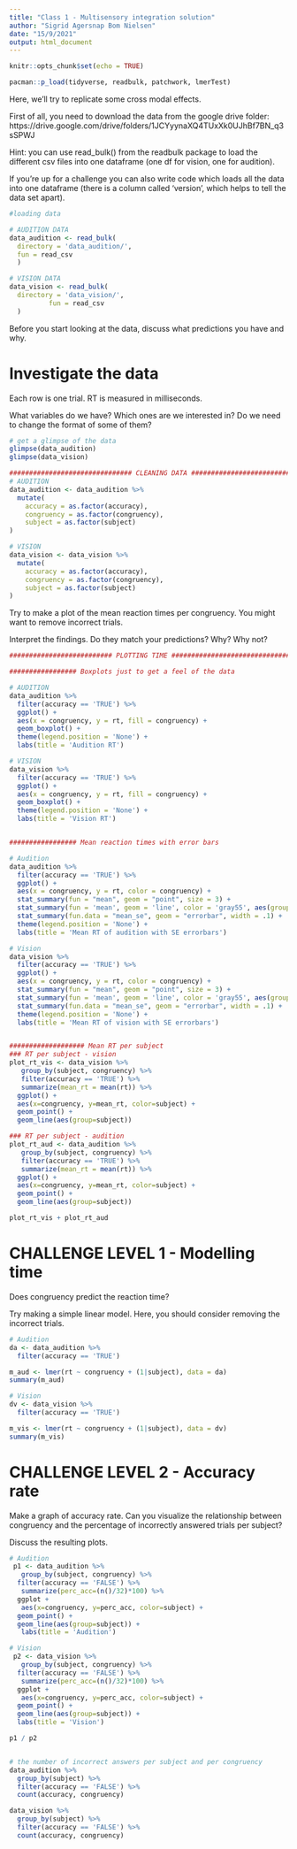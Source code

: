 ```yaml
---
title: "Class 1 - Multisensory integration solution"
author: "Sigrid Agersnap Bom Nielsen"
date: "15/9/2021"
output: html_document
---
```


```r
knitr::opts_chunk$set(echo = TRUE) 
```

```r
pacman::p_load(tidyverse, readbulk, patchwork, lmerTest)
```
Here, we'll try to replicate some cross modal effects.

First of all, you need to download the data from the google drive folder: https://drive.google.com/drive/folders/1JCYyynaXQ4TUxXk0UJhBf7BN_q3sSPWJ 

Hint: you can use read_bulk() from the readbulk package to load the different csv files into one dataframe (one df for vision, one for audition). 

If you're up for a challenge you can also write code which loads all the data into one dataframe (there is a column called 'version', which helps to tell the data set apart).

```r
#loading data

# AUDITION DATA
data_audition <- read_bulk(
  directory = 'data_audition/',
  fun = read_csv
  )

# VISION DATA
data_vision <- read_bulk(
  directory = 'data_vision/',
          fun = read_csv
  )

```

Before you start looking at the data, discuss what predictions you have and why. 

# Investigate the data
Each row is one trial. RT is measured in milliseconds.

What variables do we have? Which ones are we interested in? Do we need to change the format of some of them?

```r
# get a glimpse of the data
glimpse(data_audition)
glimpse(data_vision)

############################### CLEANING DATA ##########################
# AUDITION 
data_audition <- data_audition %>% 
  mutate(
    accuracy = as.factor(accuracy),
    congruency = as.factor(congruency),
    subject = as.factor(subject)
)

# VISION
data_vision <- data_vision %>% 
  mutate(
    accuracy = as.factor(accuracy),
    congruency = as.factor(congruency),
    subject = as.factor(subject)
)
```

Try to make a plot of the mean reaction times per congruency. You might want to remove incorrect trials.

Interpret the findings. Do they match your predictions? Why? Why not? 

```r
########################## PLOTTING TIME ##################################

################# Boxplots just to get a feel of the data

# AUDITION
data_audition %>% 
  filter(accuracy == 'TRUE') %>% 
  ggplot() +
  aes(x = congruency, y = rt, fill = congruency) + 
  geom_boxplot() +
  theme(legend.position = 'None') +
  labs(title = 'Audition RT')

# VISION
data_vision %>% 
  filter(accuracy == 'TRUE') %>% 
  ggplot() + 
  aes(x = congruency, y = rt, fill = congruency) + 
  geom_boxplot() +
  theme(legend.position = 'None') +
  labs(title = 'Vision RT')


################# Mean reaction times with error bars

# Audition
data_audition %>% 
  filter(accuracy == 'TRUE') %>% 
  ggplot() +
  aes(x = congruency, y = rt, color = congruency) +
  stat_summary(fun = "mean", geom = "point", size = 3) +
  stat_summary(fun = 'mean', geom = 'line', color = 'gray55', aes(group = 1)) +
  stat_summary(fun.data = "mean_se", geom = "errorbar", width = .1) +
  theme(legend.position = 'None') +
  labs(title = 'Mean RT of audition with SE errorbars')

# Vision
data_vision %>% 
  filter(accuracy == 'TRUE') %>% 
  ggplot() +
  aes(x = congruency, y = rt, color = congruency) +
  stat_summary(fun = "mean", geom = "point", size = 3) +
  stat_summary(fun = 'mean', geom = 'line', color = 'gray55', aes(group = 1)) +
  stat_summary(fun.data = "mean_se", geom = "errorbar", width = .1) +
  theme(legend.position = 'None') +
  labs(title = 'Mean RT of vision with SE errorbars')


################### Mean RT per subject
### RT per subject - vision
plot_rt_vis <- data_vision %>% 
   group_by(subject, congruency) %>% 
   filter(accuracy == 'TRUE') %>%
   summarize(mean_rt = mean(rt)) %>%
  ggplot() + 
  aes(x=congruency, y=mean_rt, color=subject) + 
  geom_point() + 
  geom_line(aes(group=subject))

### RT per subject - audition
plot_rt_aud <- data_audition %>% 
   group_by(subject, congruency) %>% 
   filter(accuracy == 'TRUE') %>%
   summarize(mean_rt = mean(rt)) %>%
  ggplot() + 
  aes(x=congruency, y=mean_rt, color=subject) + 
  geom_point() + 
  geom_line(aes(group=subject))

plot_rt_vis + plot_rt_aud
```

# CHALLENGE LEVEL 1 - Modelling time
Does congruency predict the reaction time?

Try making a simple linear model. Here, you should consider removing the incorrect trials.

```r
# Audition
da <- data_audition %>% 
  filter(accuracy == 'TRUE')

m_aud <- lmer(rt ~ congruency + (1|subject), data = da)
summary(m_aud)

# Vision
dv <- data_vision %>% 
  filter(accuracy == 'TRUE')

m_vis <- lmer(rt ~ congruency + (1|subject), data = dv)
summary(m_vis)
```

# CHALLENGE LEVEL 2 - Accuracy rate
Make a graph of accuracy rate. Can you visualize the relationship between congruency and the percentage of incorrectly answered trials per subject?

Discuss the resulting plots. 

```r

# Audition
 p1 <- data_audition %>% 
   group_by(subject, congruency) %>%
  filter(accuracy == 'FALSE') %>% 
   summarize(perc_acc=(n()/32)*100) %>%
  ggplot +
   aes(x=congruency, y=perc_acc, color=subject) + 
  geom_point() + 
  geom_line(aes(group=subject)) +
   labs(title = 'Audition')

# Vision
 p2 <- data_vision %>% 
   group_by(subject, congruency) %>%
  filter(accuracy == 'FALSE') %>% 
   summarize(perc_acc=(n()/32)*100) %>%
  ggplot +
   aes(x=congruency, y=perc_acc, color=subject) + 
  geom_point() + 
  geom_line(aes(group=subject)) +
  labs(title = 'Vision')

p1 / p2


# the number of incorrect answers per subject and per congruency
data_audition %>% 
  group_by(subject) %>% 
  filter(accuracy == 'FALSE') %>% 
  count(accuracy, congruency)

data_vision %>% 
  group_by(subject) %>% 
  filter(accuracy == 'FALSE') %>% 
  count(accuracy, congruency)

```


